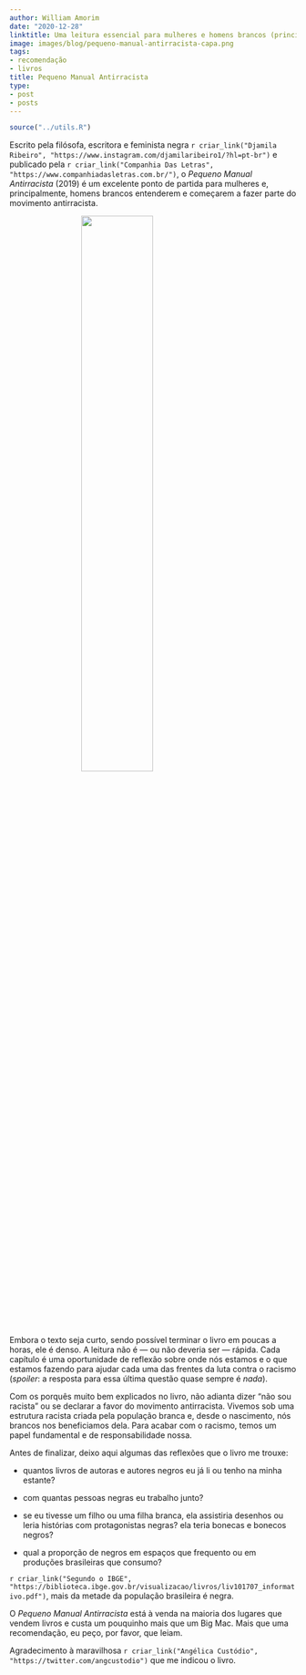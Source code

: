```yaml
---
author: William Amorim
date: "2020-12-28"
linktitle: Uma leitura essencial para mulheres e homens brancos (principalmente).
image: images/blog/pequeno-manual-antirracista-capa.png
tags:
- recomendação
- livros
title: Pequeno Manual Antirracista
type:
- post
- posts
---
```


```r
source("../utils.R")
```

Escrito pela filósofa, escritora e feminista negra `r criar_link("Djamila Ribeiro", "https://www.instagram.com/djamilaribeiro1/?hl=pt-br")` e publicado pela `r criar_link("Companhia Das Letras", "https://www.companhiadasletras.com.br/")`, o *Pequeno Manual Antirracista* (2019) é um excelente ponto de partida para mulheres e, principalmente, homens brancos entenderem e começarem a fazer parte do movimento antirracista.

<img src = "../../images/blog/pequeno-manual-antirracista.jpg" style = "margin: auto; display: block; width: 50%;">

Embora o texto seja curto, sendo possível terminar o livro em poucas a horas, ele é denso. A leitura não é --- ou não deveria ser --- rápida. Cada capítulo é uma oportunidade de reflexão sobre onde nós estamos e o que estamos fazendo para ajudar cada uma das frentes da luta contra o racismo (*spoiler*: a resposta para essa última questão quase sempre é *nada*). 

Com os porquês muito bem explicados no livro, não  adianta dizer "não sou racista" ou se declarar a favor do movimento antirracista. Vivemos sob uma estrutura racista criada pela população branca e, desde o nascimento, nós brancos nos beneficiamos dela. Para acabar com o racismo, temos um papel fundamental e de responsabilidade nossa.

Antes de finalizar, deixo aqui algumas das reflexões que o livro me trouxe:

- quantos livros de autoras e autores negros eu já li ou tenho na minha estante?

- com quantas pessoas negras eu trabalho junto?

- se eu tivesse um filho ou uma filha branca, ela assistiria desenhos ou leria histórias com protagonistas negras? ela teria bonecas e bonecos negros?

- qual a proporção de negros em espaços que frequento ou em produções brasileiras que consumo? 

`r criar_link("Segundo o IBGE", "https://biblioteca.ibge.gov.br/visualizacao/livros/liv101707_informativo.pdf")`, mais da metade da população brasileira é negra.

O *Pequeno Manual Antirracista* está à venda na maioria dos lugares que vendem livros e custa um pouquinho mais que um Big Mac. Mais que uma recomendação, eu peço, por favor, que leiam.

Agradecimento à maravilhosa `r criar_link("Angélica Custódio", "https://twitter.com/angcustodio")` que me indicou o livro.




